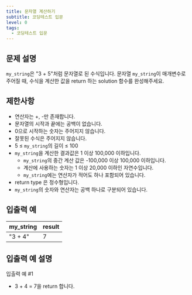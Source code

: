 ```yaml
---
title: 문자열 계산하기
subtitle: 코딩테스트 입문
level: 0
tags:
  - 코딩테스트 입문
---
```


## 문제 설명

`my_string`은 "3 + 5"처럼 문자열로 된 수식입니다. 문자열 `my_string`이 매개변수로 주어질 때, 수식을 계산한 값을 return 하는 solution 함수를 완성해주세요.

## 제한사항

- 연산자는 +, -만 존재합니다.
- 문자열의 시작과 끝에는 공백이 없습니다.
- 0으로 시작하는 숫자는 주어지지 않습니다.
- 잘못된 수식은 주어지지 않습니다.
- 5 ≤ `my_string`의 길이 ≤ 100
- `my_string`을 계산한 결과값은 1 이상 100,000 이하입니다.
  - `my_string`의 중간 계산 값은 -100,000 이상 100,000 이하입니다.
  - 계산에 사용하는 숫자는 1 이상 20,000 이하인 자연수입니다.
  - `my_string`에는 연산자가 적어도 하나 포함되어 있습니다.
- return type 은 정수형입니다.
- `my_string`의 숫자와 연산자는 공백 하나로 구분되어 있습니다.

## 입출력 예

| my_string | result |
| --------- | ------ |
| "3 + 4"   | 7      |

## 입출력 예 설명

입출력 예 #1

- 3 + 4 = 7을 return 합니다.
